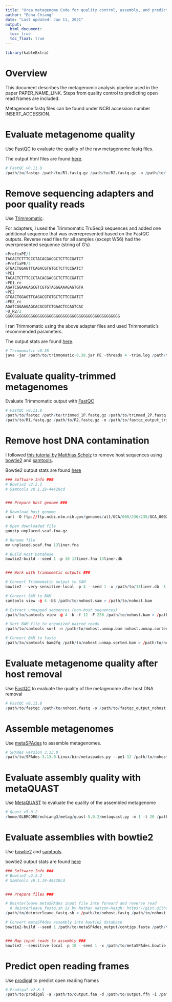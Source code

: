 ```yaml
---
title: "Urea metagenome Code for quality control, assembly, and predicting open reading frames"
author: "Edna Chiang"
date: "Last updated: Jan 11, 2021"
output:
  html_document:
  toc: true
  toc_float: true
---
```


```r
library(kableExtra)
```

# Overview
  
This document describes the metagenomic analysis pipeline used in the paper PAPER_NAME_LINK. Steps from quality control to predicting open read frames are included.
  
Metagenome fastq files can be found under NCBI accession number INSERT_ACCESSION.


# Evaluate metagenome quality
  
Use [FastQC](https://www.bioinformatics.babraham.ac.uk/projects/fastqc/) to evaluate the quality of the raw metagenome fastq files.
  
The output html files are found [here](LINK).
```r
# FastQC v0.11.8
/path/to/fastqc /path/to/R1.fastq.gz /path/to/R2.fastq.gz -o /path/to/fastqc_output_raw
```
  
# Remove sequencing adapters and poor quality reads
  
Use [Trimmomatic](http://www.usadellab.org/cms/?page=trimmomatic).
  
For adapters, I used the Trimmomatic TruSeq3 sequences and added one additional sequence that was overrepresented based on the FastQC outputs. Reverse read files for all samples (except W56) had the overrpresented sequence (string of G's)
```r
>PrefixPE/1
TACACTCTTTCCCTACACGACGCTCTTCCGATCT
>PrefixPE/2
GTGACTGGAGTTCAGACGTGTGCTCTTCCGATCT
>PE1
TACACTCTTTCCCTACACGACGCTCTTCCGATCT
>PE1_rc
AGATCGGAAGAGCGTCGTGTAGGGAAAGAGTGTA
>PE2
GTGACTGGAGTTCAGACGTGTGCTCTTCCGATCT
>PE2_rc
AGATCGGAAGAGCACACGTCTGAACTCCAGTCAC
>U_R2/2
GGGGGGGGGGGGGGGGGGGGGGGGGGGGGGGGGGGGGGGGGGGGGGGGGG
```
  
I ran Trimmomatic using the above adapter files and used Trimmomatic's recommended parameters.
  
The output stats are found [here]().
```r
# Trimmomatic v0.38
java -jar /path/to/trimmomatic-0.38.jar PE -threads 4 -trim.log /path/to/trimmomatic.log.txt /path/to/R1.fastq.gz /path/to/R2/fastqc.gz -baseout /path/to/trimmomatic/output/trimmed.fastq.gz ILLUMINACLIP:/path/to/adapter.fa:2:30:10 LEADING:3 TRAILING:3 SLIDINGWINDOW:4:15 MINLEN:36
```

# Evaluate quality-trimmed metagenomes
Evaluate Trimmomatic output with [FastQC](https://www.bioinformatics.babraham.ac.uk/projects/fastqc/)
  
```r
# FastQC v0.11.8
/path/to/fastqc /path/to/trimmed_1P.fastq.gz /path/to/trimmed_2P.fastq.gz /path/to/trimmed_1U.fastq.gz /path/to/trimmed_2U.fastq.gz -o /path/to/fastqc_output_trimmomatic
/path/to/R1.fastq.gz /path/to/R2.fastq.gz -o /path/to/fastqc_output_trimmomatic
```

# Remove host DNA contamination
  
I followed [this tutorial by Matthias Scholz](https://sites.google.com/site/wiki4metagenomics/tools/short-read/remove-host-sequences) to remove host sequences using [bowtie2](http://bowtie-bio.sourceforge.net/bowtie2/index.shtml) and [samtools](http://www.htslib.org/).
  
Bowtie2 output stats are found [here]()

```r
### Software Info ###
# Bowtie2 v2.2.2
# Samtools v0.1.19-44428cd


### Prepare host genome ###

# Download host genome
curl -O ftp://ftp.ncbi.nlm.nih.gov/genomes/all/GCA/000/236/235/GCA_000236235.1_SpeTri2.0/GCA_000236235.1_SpeTri2.0_assembly_structure/Primary_Assembly/unplaced_scaffolds/FASTA/unplaced.scaf.fna.gz

# Open downloaded file
gunzip unplaced.scaf.fna.gz

# Rename file
mv unplaced.scaf.fna 13liner.fna

# Build Host Database
bowtie2-build --seed 1 -p 10 13liner.fna 13liner.db


### Work with trimmomatic outputs ###

# Convert Trimmomatic output to SAM
bowtie2 --very-sensitive-local -p 4 --seed 1 -x /path/to/13liner.db -1 /path/to/trimmed_1P.fastq.gz -2 /path/to/trimmed_2P.fastq.gz -S /path/to/nohost.sam

# Convert SAM to BAM
samtools view -@ 4 -bS /path/to/nohost.sam > /path/to/nohost.bam

# Extract unmapped sequences (non-host sequences)
/path/to/samtools view -@ 4 -b -f 12 -F 256 /path/to/nohost.bam > /path/to/nohost.unmap.bam

# Sort BAM file to organized paired reads
/path/to/samtools sort -n /path/to/nohost.unmap.bam nohost.unmap.sorted.bam

# Convert BAM to fastq
/path/to/samtools bam2fq /path/to/nohost.unmap.sorted.bam > /path/to/nohost.fastq
```

# Evaluate metagenome quality after host removal
  
Use [FastQC](https://www.bioinformatics.babraham.ac.uk/projects/fastqc/) to evaluate the quality of the metagenome after host DNA removal
```r
# FastQC v0.11.8
/path/to/fastqc /path/to/nohost.fastq -o /path/to/fastqc_output_nohost
```

# Assemble metagenomes
  
Use [metaSPAdes](https://github.com/ablab/spades) to assemble metagenomes.
  
```r
# SPAdes version 3.13.0
/path/to/SPAdes-3.13.0-Linux/bin/metaspades.py --pe1-12 /path/to/nohost.fastq -k 55,75,95 -t 20 -m 160 -o /path/to/metaSPAdes_output
```

# Evaluate assembly quality with metaQUAST
Use [MetaQUAST](http://quast.sourceforge.net/quast) to evaluate the quality of the assembled metagenome
```r
# Quast v5.0.2
/home/GLBRCORG/echiang3/metag/quast-5.0.2/metaquast.py -m 1 -t 20 /path/to/metaSPAdes_output/contigs.fasta -o /path/to/fastqc_metaSPAdes --max-ref-number 0
```

# Evaluate assemblies with bowtie2
Use [bowtie2](http://bowtie-bio.sourceforge.net/bowtie2/index.shtml) and [samtools](http://www.htslib.org/).
  
bowtie2 output stats are found [here]()
```r
### Software Info ###
# Bowtie2 v2.2.2
# Samtools v0.1.19-44428cd


### Prepare files ###

# Deinterleave metaSPAdes input file into forward and reverse read
  # deinterleave_fastq.sh is by Nathan Watson-Haigh: https://gist.github.com/nathanhaigh/3521724
/path/to/deinterleave_fastq.sh < /path/to/nohost.fastq /path/to/nohost.R1.fastq /path/to/nohost.R2.fastq

# Convert metaSPAdes assembly into bowtie2 database
bowtie2-build --seed 1 /path/to/metaSPAdes_output/contigs.fasta /path/to/metaSPAdes.bowtie.database


### Map input reads to assembly ###
bowtie2 --sensitive-local -p 10 --seed 1 -x /path/to/metaSPAdes.bowtie.database -1 /path/to/nohost.R1.fastq -2 /path/to/nohost.R2.fastq -S /path/to/metaSPAdes.sam
```
  
# Predict open reading frames
  
Use [prodigal](https://github.com/hyattpd/Prodigal) to predict open reading frames
```r
# Prodigal v2.6.3
/path/to/prodigal -a /path/to/output.faa -d /path/to/output.ffn -i /path/to/metaSPAdes_output/contigs.fasta -o /path/to/prodigal.txt -p meta -s /path/to/genes.txt
```